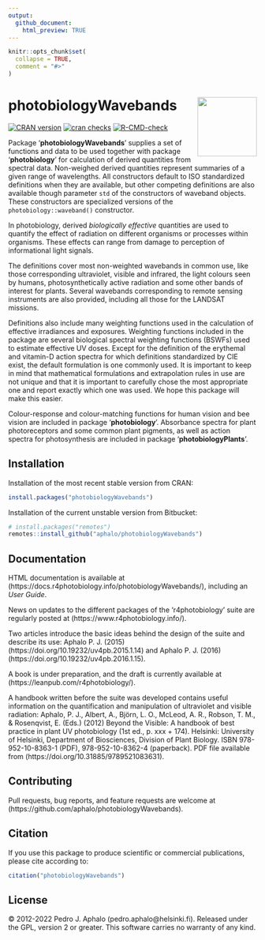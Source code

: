 ```yaml
---
output:
  github_document:
    html_preview: TRUE
---
```


```r
knitr::opts_chunk$set(
  collapse = TRUE,
  comment = "#>"
)
```

# photobiologyWavebands <img src="man/figures/logo.png" align="right" width="120" />

<!-- badges: start -->
[![CRAN version](https://www.r-pkg.org/badges/version-last-release/photobiologyWavebands)](https://cran.r-project.org/package=photobiologyWavebands) 
[![cran checks](https://cranchecks.info/badges/worst/photobiologyWavebands)](https://cran.r-project.org/web/checks/check_results_photobiologyWavebands.html)
[![R-CMD-check](https://github.com/aphalo/photobiologyWavebands/workflows/R-CMD-check/badge.svg)](https://github.com/aphalo/photobiologyWavebands/actions)
<!-- badges: end -->

Package '**photobiologyWavebands**' supplies a set of functions and data to be used together with package '**photobiology**' for calculation of derived quantities from spectral data. Non-weighed derived quantities represent summaries of a given range of wavelengths. All constructors default to ISO standardized definitions when they are available, but other competing definitions are also available though parameter `std` of the constructors of waveband objects. These constructors are specialized versions of the `photobiology::waveband()` constructor.

In photobiology, derived _biologically effective_ quantities are used to quantify the effect of radiation on different organisms or processes within organisms. These effects can range from damage to perception of informational light signals. 

The definitions cover most non-weighted wavebands in common use, like those corresponding ultraviolet, visible and infrared, the light colours seen by humans, photosynthetically active radiation and some other bands of interest for plants. Several wavebands corresponding to remote sensing instruments are also provided, including all those for the LANDSAT missions.

Definitions also include many weighting functions used in the calculation of effective irradiances and exposures. Weighting functions included in the package are several biological spectral weighting functions (BSWFs) used to estimate effective UV doses. Except for the definition of the erythemal and vitamin-D action spectra for which definitions standardized by CIE exist, the default formulation is one commonly used. It is important to keep in mind that mathematical formulations and extrapolation rules in use are not unique and that it is important to carefully chose the most appropriate one and report exactly which one was used. We hope this package will make this easier.

Colour-response and colour-matching functions for human vision and bee vision are included in package '**photobiology**'. Absorbance spectra for plant photoreceptors and some common plant pigments, as well as action spectra for photosynthesis are included in package '**photobiologyPlants**'.

## Installation

Installation of the most recent stable version from CRAN:

```r
install.packages("photobiologyWavebands")
```

Installation of the current unstable version from Bitbucket:

```r
# install.packages("remotes")
remotes::install_github("aphalo/photobiologyWavebands")
```

## Documentation 

HTML documentation is available at (https://docs.r4photobiology.info/photobiologyWavebands/), including an _User Guide_.

News on updates to the different packages of the 'r4photobiology' suite are regularly posted at (https://www.r4photobiology.info/).

Two articles introduce the basic ideas behind the design of the suite and describe its use:
Aphalo P. J. (2015) (https://doi.org/10.19232/uv4pb.2015.1.14) and Aphalo P. J. (2016)  (https://doi.org/10.19232/uv4pb.2016.1.15).

A book is under preparation, and the draft is currently available at (https://leanpub.com/r4photobiology/).

A handbook written before the suite was developed contains useful information on the quantification and manipulation of ultraviolet and visible radiation:
Aphalo, P. J., Albert, A., Björn, L. O., McLeod, A. R., Robson, T. M., & Rosenqvist, E. (Eds.) (2012) Beyond the Visible: A handbook of best practice in plant UV photobiology (1st ed., p. xxx + 174). Helsinki: University of Helsinki, Department of Biosciences, Division of Plant Biology. ISBN 978-952-10-8363-1 (PDF), 978-952-10-8362-4 (paperback). PDF file available from (https://doi.org/10.31885/9789521083631).

## Contributing

Pull requests, bug reports, and feature requests are welcome at (https://github.com/aphalo/photobiologyWavebands).

## Citation

If you use this package to produce scientific or commercial publications, please cite according to:

```r
citation("photobiologyWavebands")
```

## License

© 2012-2022 Pedro J. Aphalo (pedro.aphalo@helsinki.fi). Released under the GPL, version 2 or greater. This software carries no warranty of any kind.


